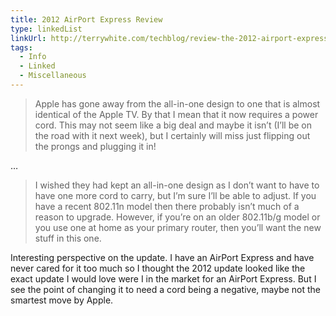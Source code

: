 ```yaml
---
title: 2012 AirPort Express Review
type: linkedList
linkUrl: http://terrywhite.com/techblog/review-the-2012-airport-express-i-love-it-i-hate-it/
tags:
  - Info
  - Linked
  - Miscellaneous
---
```


> Apple has gone away from the all-in-one design to one that is almost identical of the Apple TV. By that I mean that it now requires a power cord. This may not seem like a big deal and maybe it isn’t (I’ll be on the road with it next week), but I certainly will miss just flipping out the prongs and plugging it in!

…

> I wished they had kept an all-in-one design as I don’t want to have to have one more cord to carry, but I’m sure I’ll be able to adjust. If you have a recent 802.11n model then there probably isn’t much of a reason to upgrade. However, if you’re on an older 802.11b/g model or you use one at home as your primary router, then you’ll want the new stuff in this one.

Interesting perspective on the update. I have an AirPort Express and have never cared for it too much so I thought the 2012 update looked like the exact update I would love were I in the market for an AirPort Express. But I see the point of changing it to need a cord being a negative, maybe not the smartest move by Apple.
